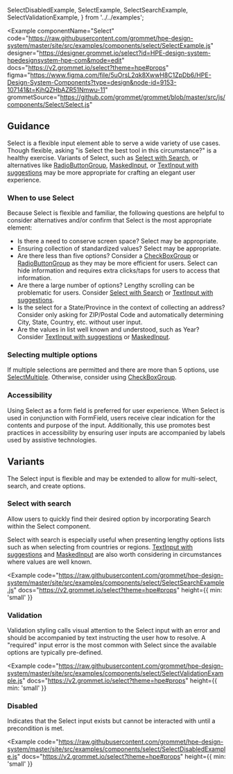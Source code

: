   SelectDisabledExample,
  SelectExample,
  SelectSearchExample,
  SelectValidationExample,
} from '../../examples';

<Example
  componentName="Select"
  code="https://raw.githubusercontent.com/grommet/hpe-design-system/master/site/src/examples/components/select/SelectExample.js"
  designer="https://designer.grommet.io/select?id=HPE-design-system-hpedesignsystem-hpe-com&mode=edit"
  docs="https://v2.grommet.io/select?theme=hpe#props"
  figma="https://www.figma.com/file/5uOrsL2qk8XwwH8C1ZpDb6/HPE-Design-System-Components?type=design&node-id=9153-107141&t=KjhQZHbAZR51Nmwu-11"
  grommetSource="https://github.com/grommet/grommet/blob/master/src/js/components/Select/Select.js"
>
  <SelectExample />
</Example>

## Guidance

Select is a flexible input element able to serve a wide variety of use cases. Though flexible, asking "is Select the best tool in this circumstance?" is a healthy exercise. Variants of Select, such as [Select with Search](#select-with-search), or alternatives like [RadioButtonGroup](/components/radiobuttongroup), [MaskedInput](/components/maskedinput), or [TextInput with suggestions](/components/textinput#textinput-with-suggestions) may be more appropriate for crafting an elegant user experience.

### When to use Select

Because Select is flexible and familiar, the following questions are helpful to consider alternatives and/or confirm that Select is the most appropriate element:

- Is there a need to conserve screen space? Select may be appropriate.
- Ensuring collection of standardized values? Select may be appropriate.
- Are there less than five options? Consider a [CheckBoxGroup](/components/checkboxgroup) or [RadioButtonGroup](/components/radiobuttongroup) as they may be more efficient for users. Select can hide information and requires extra clicks/taps for users to access that information.
- Are there a large number of options? Lengthy scrolling can be problematic for users. Consider [Select with Search](#select-with-search) or [TextInput with suggestions](/components/textinput#textinput-with-suggestions).
- Is the select for a State/Province in the context of collecting an address? Consider only asking for ZIP/Postal Code and automatically determining City, State, Country, etc. without user input.
- Are the values in list well known and understood, such as Year? Consider [TextInput with suggestions](/components/textinput#textinput-with-suggestions) or [MaskedInput](/components/maskedinput).

### Selecting multiple options

If multiple selections are permitted and there are more than 5 options, use [SelectMultiple](/components/selectmultiple). Otherwise, consider using [CheckBoxGroup](/components/checkboxgroup).

### Accessibility

Using Select as a form field is preferred for user experience. When Select is used in conjunction with FormField, users receive clear indication for the contents and purpose of the input. Additionally, this use promotes best practices in accessibility by ensuring user inputs are accompanied by labels used by assistive technologies.

## Variants

The Select input is flexible and may be extended to allow for multi-select, search, and create options.

### Select with search

Allow users to quickly find their desired option by incorporating Search within the Select component.

Select with search is especially useful when presenting lengthy options lists such as when selecting from countries or regions. [TextInput with suggestions](/components/textinput#textinput-with-suggestions) and [MaskedInput](/components/maskedinput) are also worth considering in circumstances where values are well known.

<Example
  code="https://raw.githubusercontent.com/grommet/hpe-design-system/master/site/src/examples/components/select/SelectSearchExample.js"
  docs="https://v2.grommet.io/select?theme=hpe#props"
  height={{ min: 'small' }}
>
  <SelectSearchExample />
</Example>

### Validation

Validation styling calls visual attention to the Select input with an error and should be accompanied by text instructing the user how to resolve. A "required" input error is the most common with Select since the available options are typically pre-defined.

<Example
  code="https://raw.githubusercontent.com/grommet/hpe-design-system/master/site/src/examples/components/select/SelectValidationExample.js"
  docs="https://v2.grommet.io/select?theme=hpe#props"
  height={{ min: 'small' }}
>
  <SelectValidationExample />
</Example>

### Disabled

Indicates that the Select input exists but cannot be interacted with until a precondition is met.

<Example
  code="https://raw.githubusercontent.com/grommet/hpe-design-system/master/site/src/examples/components/select/SelectDisabledExample.js"
  docs="https://v2.grommet.io/select?theme=hpe#props"
  height={{ min: 'small' }}
>
  <SelectDisabledExample />
</Example>
